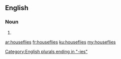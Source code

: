 ==English==

===Noun===
{{head|en|plural}}

# {{plural of|housefly|lang=en|nocat=1}}

[[Category:English plurals ending in "-ies"]]

[[ar:houseflies]]
[[fr:houseflies]]
[[ku:houseflies]]
[[my:houseflies]]